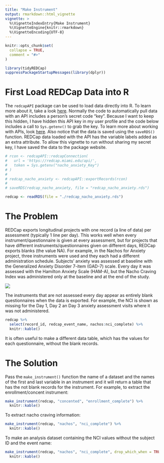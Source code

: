```yaml
---
title: "Make Instrument"
output: rmarkdown::html_vignette
vignette: >
  %\VignetteIndexEntry{Make Instrument}
  %\VignetteEngine{knitr::rmarkdown}
  %\VignetteEncoding{UTF-8}
---
```


```r
knitr::opts_chunk$set(
  collapse = TRUE,
  comment = "#>"
)
```

```r
library(tidyREDCap)
suppressPackageStartupMessages(library(dplyr))
```

# First Load REDCap Data into R
The `redcapAPI` package can be used to load data directly into R.  To learn more about it, take a look [here](https://github.com/nutterb/redcapAPI/wiki).  Normally the code to automatically pull data with an API includes a person's secret code "key".  Because I want to keep this hidden, I have hidden this API key in my user profile and the code below includes a call to `Sys.getenv()` to grab the key.  To learn more about working with APIs, look [here](https://daattali.gitbooks.io/stat545-ubc-github-io/bit003_api-key-env-var.html). Also notice that the data is saved using the `saveRDS()` function. REDCap data loaded with the API has the variable labels added as an extra attribute.  To allow this vignette to run without sharing my secret key, I have saved the data to the package website.

```r

# rcon <- redcapAPI::redcapConnection(
#   url = 'https://redcap.miami.edu/api/',
#   token = Sys.getenv("nacho_anxiety_Key")
# )
# 
# redcap_nacho_anxiety <- redcapAPI::exportRecords(rcon)
# 
# saveRDS(redcap_nacho_anxiety, file = "redcap_nacho_anxiety.rds")

redcap <- readRDS(file = "./redcap_nacho_anxiety.rds")
```

# The Problem 

REDCap exports longitudinal projects with one record (a line of data) per assessment (typically 1 line per day).  This works well when every instrument/questionnaire is given at every assessment, but for projects that have different instruments/questionnaires given on different days, REDCap exports blanks (the value NA).  For example, in the Nachos for Anxiety project, three instruments were used and they each had a different administration schedule. Subjects' anxiety was assessed at baseline with the Generalized Anxiety Disorder 7-item (GAD-7) scale. Every day it was assessed with the Hamilton Anxiety Scale (HAM-A), but the Nacho Craving Index was administered only at the baseline and at the end of the study. 

![](schedule.png)

The instruments that are not assessed every day appear as entirely blank questionnaires when the data is exported.  For example, the NCI is shown as missing for the Day 1, Day 2 an Day 3 anxiety assessment visits where it was not administered. 

```r
redcap %>% 
  select(record_id, redcap_event_name, nachos:nci_complete) %>% 
  knitr::kable()
```


It is often useful to make a different data table, which has the values for each questionnaire, without the blank records. 

# The Solution

Pass the `make_instrument()` function the name of a dataset and the names of the first and last variable in an instrument and it will return a table that has the not blank records for the instrument.  For example, to extract the enrollment/concent instrument:

```r
make_instrument(redcap, "concented", "enrollment_complete") %>% 
  knitr::kable()
```

To extract nacho craving information:

```r
make_instrument(redcap, "nachos", "nci_complete") %>% 
  knitr::kable()
```

To make an analysis dataset containing the NCI values without the subject ID and the event name:

```r
make_instrument(redcap, "nachos", "nci_complete", drop_which_when = TRUE) %>% 
  knitr::kable()
```

